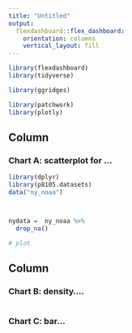 ```yaml
---
title: "Untitled"
output: 
  flexdashboard::flex_dashboard:
    orientation: columns
    vertical_layout: fill
---
```


```r
library(flexdashboard)
library(tidyverse)

library(ggridges)

library(patchwork)
library(plotly)
```

Column {data-width=650}
-----------------------------------------------------------------------

### Chart A: scatterplot for ...

```r
library(dplyr)
library(p8105.datasets)
data("ny_noaa")



nydata =  ny_noaa %>% 
  drop_na()

# plot

```

Column {data-width=350}
-----------------------------------------------------------------------

### Chart B: density....

```r

```

### Chart C: bar...

```r

```


```r

```


